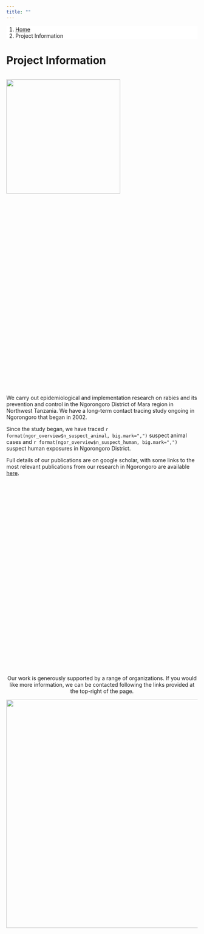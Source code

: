 ```yaml
---
title: ""
---
```


<ol class="breadcrumb" style="background-color:white;">
  <li class="breadcrumb-item"><a href="index.html">Home</a></li>
  <li class="breadcrumb-item active">Project Information</li>
</ol>

# Project Information

<div style="display: inline-block; ">

<img src="img/ngor_map.png" style="width:300px; float: left; padding: 0 20px 20px 0; vertical-align: middle;"/>

<div style="width: 100%; height: 30vh; display: table-cell; vertical-align: middle; margin: auto 0;">

<br>

We carry out epidemiological and implementation research on rabies and its prevention and control in the Ngorongoro District of Mara region in Northwest Tanzania. We have a long-term contact tracing study ongoing in Ngorongoro that began in 2002.  
  
Since the study began, we have traced `r format(ngor_overview$n_suspect_animal, big.mark=",")` suspect animal cases and `r format(ngor_overview$n_suspect_human, big.mark=",")` suspect human exposures in Ngorongoro District. 

Full details of our publications are on google scholar, with some links to the most relevant publications from our research in Ngorongoro are available [here](Ngor_publications.html).

</div>

</div>

<br>

<center>

Our work is generously supported by a range of organizations. If you would like more information, we can be contacted following the links provided at the top-right of the page.    

<img src="img/logos/Funders&Partners_banner.jpg" style="width:600px;"/>  

</center>